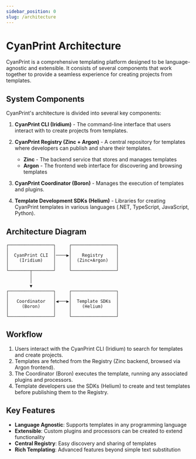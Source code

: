 ```yaml
---
sidebar_position: 0
slug: /architecture
---
```



# CyanPrint Architecture

CyanPrint is a comprehensive templating platform designed to be language-agnostic and extensible. It consists of several components that work together to provide a seamless experience for creating projects from templates.

## System Components

CyanPrint's architecture is divided into several key components:

1. **CyanPrint CLI (Iridium)** - The command-line interface that users interact with to create projects from templates.

2. **CyanPrint Registry (Zinc + Argon)** - A central repository for templates where developers can publish and share their templates.
   - **Zinc** - The backend service that stores and manages templates
   - **Argon** - The frontend web interface for discovering and browsing templates

3. **CyanPrint Coordinator (Boron)** - Manages the execution of templates and plugins.

4. **Template Development SDKs (Helium)** - Libraries for creating CyanPrint templates in various languages (.NET, TypeScript, JavaScript, Python).

## Architecture Diagram

```
┌─────────────────┐     ┌─────────────────┐
│                 │     │                 │
│  CyanPrint CLI  │────▶│    Registry     │
│    (Iridium)    │     │  (Zinc+Argon)   │
│                 │     │                 │
└────────┬────────┘     └─────────────────┘
         │
         │
         ▼
┌─────────────────┐     ┌─────────────────┐
│                 │     │                 │
│   Coordinator   │◀───▶│  Template SDKs  │
│     (Boron)     │     │    (Helium)     │
│                 │     │                 │
└─────────────────┘     └─────────────────┘
```

## Workflow

1. Users interact with the CyanPrint CLI (Iridium) to search for templates and create projects.
2. Templates are fetched from the Registry (Zinc backend, browsed via Argon frontend).
3. The Coordinator (Boron) executes the template, running any associated plugins and processors.
4. Template developers use the SDKs (Helium) to create and test templates before publishing them to the Registry.

## Key Features

- **Language Agnostic**: Supports templates in any programming language
- **Extensible**: Custom plugins and processors can be created to extend functionality
- **Central Registry**: Easy discovery and sharing of templates
- **Rich Templating**: Advanced features beyond simple text substitution 